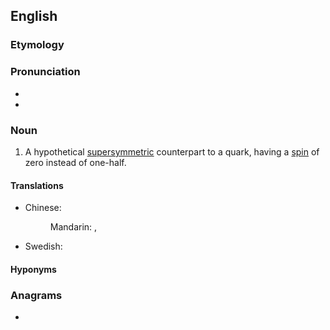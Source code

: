 ==English==

===Etymology===
{{prefix|en|s|quark}}

===Pronunciation===
* {{IPA|en|/skwɑːk/}}
* {{rhymes|en|ɑːk|s=1}}

===Noun===
{{en-noun}}

# {{lb|en|particle}} A hypothetical [[supersymmetric]] counterpart to a quark, having a [[spin]] of zero instead of one-half.

====Translations====
{{trans-top|hypothetical particle}}
* Chinese:
*: Mandarin: {{t|cmn|標量夸克}}, {{t|cmn|标量夸克|tr=biāoliàngkuākè}}
{{trans-mid}}
* Swedish: {{t|sv|skvark|c}}
{{trans-bottom}}

====Hyponyms====
{{col3|en
|sbottom squark
|scharm squark
|sdown squark
|sstrange squark
|stop squark
|sup squark
}}

===Anagrams===
* {{anagrams|en|a=akqrsu|quarks}}